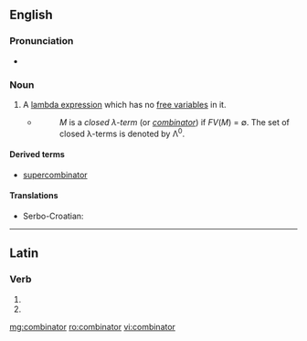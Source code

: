 ==English==
{{wikipedia}}

===Pronunciation===
* {{audio|en-us-combinator.ogg|Audio (US)|lang=en}}

===Noun===
{{en-noun}}

# {{context|computer science|lang=en}} A [[lambda expression]] which has no [[free variable]]s in it.
#* {{quote-web
|date=1991-12-20
|author=Henk P. Barendregt
|title=Lambda Calculi With Types
|site=ftp.cs.ru.nl
|url=ftp://ftp.cs.ru.nl/pub/CompMath.Found/HBK.ps
|accessdate=2012-07-15
}}
#*: ''M'' is a ''closed &lambda;-term'' (or ''[[combinator]]'') if ''FV''(''M'') = ∅. The set of closed &lambda;-terms is denoted by &Lambda;<sup>0</sup>.

====Derived terms====
* [[supercombinator]]

====Translations====
{{trans-top|lambda expression with no free variables}}
* Serbo-Croatian: {{t|sh|kombinator|m}}
{{trans-mid}}
{{trans-bottom}}

----

==Latin==

===Verb===
{{la-verb-form|combīnātor}}

# {{inflection of|combīnō||2|s|futr|pasv|impr|lang=la}}
# {{inflection of|combīnō||3|s|futr|pasv|impr|lang=la}}

[[mg:combinator]]
[[ro:combinator]]
[[vi:combinator]]